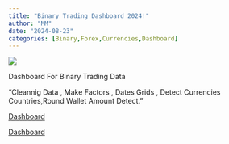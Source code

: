 ```yaml
---
title: "Binary Trading Dashboard 2024!"
author: "MM"
date: "2024-08-23"
categories: [Binary,Forex,Currencies,Dashboard]
---
```


![](mt.png)

Dashboard For Binary Trading Data 

"Cleannig Data , Make Factors , Dates Grids , Detect Currencies Countries,Round Wallet Amount Detect. "


[Dashboard](https://afaaqitc.github.io/Trade_Report/){target="_blank}

[Dashboard](https://afaaqitc.github.io/Trade_Report/){target="_blank"}
